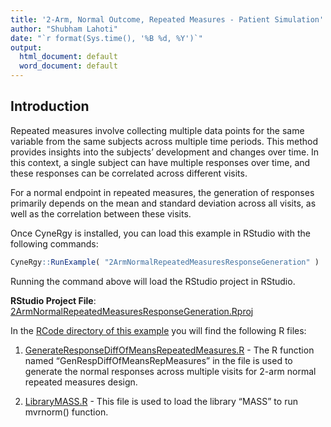 ```yaml
---
title: '2-Arm, Normal Outcome, Repeated Measures - Patient Simulation'
author: "Shubham Lahoti"
date: "`r format(Sys.time(), '%B %d, %Y')`"
output:
  html_document: default
  word_document: default
---
```


## Introduction

Repeated measures involve collecting multiple data points for the same variable from the same subjects across multiple time periods. This method provides insights into the subjects' development and changes over time. In this context, a single subject can have multiple responses over time, and these responses can be correlated across different visits.

For a normal endpoint in repeated measures, the generation of responses primarily depends on the mean and standard deviation across all visits, as well as the correlation between these visits.

Once CyneRgy is installed, you can load this example in RStudio with the following commands:
```r
CyneRgy::RunExample( "2ArmNormalRepeatedMeasuresResponseGeneration" )
```

Running the command above will load the RStudio project in RStudio. 

**RStudio Project File**: [2ArmNormalRepeatedMeasuresResponseGeneration.Rproj](https://github.com/Cytel-Inc/CyneRgy/blob/main/inst/Examples/2ArmNormalRepeatedMeasuresResponseGeneration/2ArmNormalRepeatedMeasuresResponseGeneration.Rproj)

In the [RCode directory of this example](https://github.com/Cytel-Inc/CyneRgy/tree/main/inst/Examples/2ArmNormalRepeatedMeasuresResponseGeneration/RCode) you will find the following R files:

1. [GenerateResponseDiffOfMeansRepeatedMeasures.R](https://github.com/Cytel-Inc/CyneRgy/blob/main/inst/Examples/2ArmNormalRepeatedMeasuresResponseGeneration/RCode/GenerateResponseDiffOfMeansRepeatedMeasures.R) - The R function named "GenRespDiffOfMeansRepMeasures" in the file is used to generate the normal responses across multiple visits for 2-arm normal repeated measures design.


2. [LibraryMASS.R](https://github.com/Cytel-Inc/CyneRgy/blob/main/inst/Examples/2ArmNormalRepeatedMeasuresResponseGeneration/RCode/LibraryMASS.R) - This file is used to load the library "MASS" to run mvrnorm() function. 


